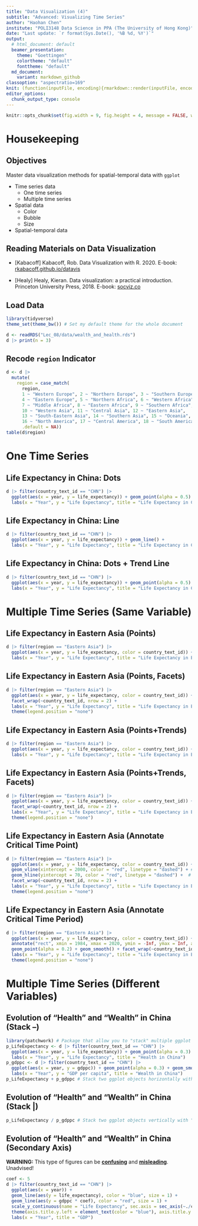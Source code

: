 ```yaml
---
title: "Data Visualization (4)"
subtitle: "Advanced: Visualizing Time Series"
author: "Haohan Chen"
institute: "POLI3148 Data Science in PPA (The University of Hong Kong)"
date: "Last update: `r format(Sys.Date(), '%B %d, %Y')`"
output: 
  # html_document: default
  beamer_presentation:
    theme: "Goettingen"
    colortheme: "default"
    fonttheme: "default"
  md_document: 
    variant: markdown_github
classoption: "aspectratio=169"
knit: (function(inputFile, encoding){rmarkdown::render(inputFile, encoding = encoding, output_format = "all", knit_root_dir = getwd())})
editor_options: 
  chunk_output_type: console
---
```


```r
knitr::opts_chunk$set(fig.width = 9, fig.height = 4, message = FALSE, warning = FALSE)
```

# Housekeeping

## Objectives

Master data visualization methods for spatial-temporal data with `ggplot`

-   Time series data
    -   One time series
    -   Multiple time series
-   Spatial data
    -   Color
    -   Bubble
    -   Size
-   Spatial-temporal data

## Reading Materials on Data Visualization

-   [Kabacoff] Kabacoff, Rob. Data Visualization with R. 2020. E-book: [rkabacoff.github.io/datavis](https://rkabacoff.github.io/datavis/)

-   [Healy] Healy, Kieran. Data visualization: a practical introduction. Princeton University Press, 2018. E-book: [socviz.co](https://socviz.co/)

## Load Data

\scriptsize

```r
library(tidyverse)
theme_set(theme_bw()) # Set my default theme for the whole document

d <- readRDS("Lec_08/data/wealth_and_health.rds")
d |> print(n = 3)
```

## Recode `region` Indicator

\tiny

```r
d <- d |>
  mutate(
    region = case_match(
      region,
      1 ~ "Western Europe", 2 ~ "Northern Europe", 3 ~ "Southern Europe",
      4 ~ "Eastern Europe", 5 ~ "Northern Africa", 6 ~ "Western Africa",
      7 ~ "Middle Africa", 8 ~ "Eastern Africa", 9 ~ "Southern Africa",
      10 ~ "Western Asia", 11 ~ "Central Asia", 12 ~ "Eastern Asia",
      13 ~ "South-Eastern Asia", 14 ~ "Southern Asia", 15 ~ "Oceania",
      16 ~ "North America", 17 ~ "Central America", 18 ~ "South America", 19 ~ "Caribbean",
      .default = NA))
table(d$region)
```

# One Time Series

## Life Expectancy in China: Dots

\tiny

```r
d |> filter(country_text_id == "CHN") |>
  ggplot(aes(x = year, y = life_expectancy)) + geom_point(alpha = 0.5) +
  labs(x = "Year", y = "Life Expectancy", title = "Life Expectancy in China")
```

## Life Expectancy in China: Line

\tiny

```r
d |> filter(country_text_id == "CHN") |>
  ggplot(aes(x = year, y = life_expectancy)) + geom_line() +
  labs(x = "Year", y = "Life Expectancy", title = "Life Expectancy in China")
```

## Life Expectancy in China: Dots + Trend Line

\tiny

```r
d |> filter(country_text_id == "CHN") |>
  ggplot(aes(x = year, y = life_expectancy)) + geom_point(alpha = 0.5) + geom_smooth() +
  labs(x = "Year", y = "Life Expectancy", title = "Life Expectancy in China")
```

# Multiple Time Series (Same Variable)

## Life Expectancy in Eastern Asia (Points)

\tiny

```r
d |> filter(region == "Eastern Asia") |>
  ggplot(aes(x = year, y = life_expectancy, color = country_text_id)) + geom_point(alpha = 0.5) +
  labs(x = "Year", y = "Life Expectancy", title = "Life Expectancy in Eastern Asia", color = "Country/Region")
```

## Life Expectancy in Eastern Asia (Points, Facets)

\tiny

```r
d |> filter(region == "Eastern Asia") |>
  ggplot(aes(x = year, y = life_expectancy, color = country_text_id)) + geom_point(alpha = 0.5) +
  facet_wrap(~country_text_id, nrow = 2) +
  labs(x = "Year", y = "Life Expectancy", title = "Life Expectancy in Eastern Asia", color = "Country/Region") + 
  theme(legend.position = "none")
```

## Life Expectancy in Eastern Asia (Points+Trends)

\tiny

```r
d |> filter(region == "Eastern Asia") |>
  ggplot(aes(x = year, y = life_expectancy, color = country_text_id)) + geom_point(alpha = 0.2) + geom_smooth() +
  labs(x = "Year", y = "Life Expectancy", title = "Life Expectancy in Eastern Asia", color = "Country/Region")
```

## Life Expectancy in Eastern Asia (Points+Trends, Facets)

\tiny

```r
d |> filter(region == "Eastern Asia") |>
  ggplot(aes(x = year, y = life_expectancy, color = country_text_id)) + geom_point(alpha = 0.2) + geom_smooth() +
  facet_wrap(~country_text_id, nrow = 2) +
  labs(x = "Year", y = "Life Expectancy", title = "Life Expectancy in Eastern Asia", color = "Country/Region") + 
  theme(legend.position = "none")
```

## Life Expectancy in Eastern Asia (Annotate Critical Time Point)

\tiny

```r
d |> filter(region == "Eastern Asia") |>
  ggplot(aes(x = year, y = life_expectancy, color = country_text_id)) + geom_point(alpha = 0.2) + geom_smooth() +
  geom_vline(xintercept = 2000, color = "red", linetype = "dashed") + # Add a vertical line at year 2000
  geom_hline(yintercept = 70, color = "red", linetype = "dashed") +  # Add a vertical line at 70 years old
  facet_wrap(~country_text_id, nrow = 2) +
  labs(x = "Year", y = "Life Expectancy", title = "Life Expectancy in Eastern Asia", color = "Country/Region") + 
  theme(legend.position = "none")
```

## Life Expectancy in Eastern Asia (Annotate Critical Time Period)

\tiny

```r
d |> filter(region == "Eastern Asia") |>
  ggplot(aes(x = year, y = life_expectancy, color = country_text_id)) + 
  annotate("rect", xmin = 1984, xmax = 2020, ymin = -Inf, ymax = Inf, alpha = 0.3, fill = "yellow", color = "red", linetype = "dashed") +
  geom_point(alpha = 0.2) + geom_smooth() + facet_wrap(~country_text_id, nrow = 2) +
  labs(x = "Year", y = "Life Expectancy", title = "Life Expectancy in Eastern Asia", color = "Country/Region") + 
  theme(legend.position = "none")
```

# Multiple Time Series (Different Variables)

## Evolution of "Health" and "Wealth" in China (Stack --)

\tiny

```r
library(patchwork) # Package that allow you to "stack" multiple ggplot objects
p_LifeExpectancy <- d |> filter(country_text_id == "CHN") |>
  ggplot(aes(x = year, y = life_expectancy)) + geom_point(alpha = 0.3) + geom_smooth() +
  labs(x = "Year", y = "Life Expectancy", title = "Health in China")
p_gdppc <- d |> filter(country_text_id == "CHN") |>
  ggplot(aes(x = year, y = gdppc)) + geom_point(alpha = 0.3) + geom_smooth() +
  labs(x = "Year", y = "GDP per capita", title = "Wealth in China")
p_LifeExpectancy + p_gdppc # Stack two ggplot objects horizontally with "+"
```

## Evolution of "Health" and "Wealth" in China (Stack \|)

\tiny

```r
p_LifeExpectancy / p_gdppc # Stack two ggplot objects vertically with "/"
```

## Evolution of "Health" and "Wealth" in China (Secondary Axis)

**WARNING:** This type of figures can be [**confusing**]{.underline} and [**misleading**]{.underline}. Unadvised!

\tiny

```r
coef <- 5
d |> filter(country_text_id == "CHN") |>
  ggplot(aes(x = year)) + 
  geom_line(aes(y = life_expectancy), color = "blue", size = 1) + 
  geom_line(aes(y = gdppc * coef), color = "red", size = 1) +
  scale_y_continuous(name = "Life Expectancy", sec.axis = sec_axis(~./coef, name = "GDP per capita")) +
  theme(axis.title.y.left = element_text(color = "blue"), axis.title.y.right = element_text(color = "red")) +
  labs(x = "Year", title = "GDP")
```
